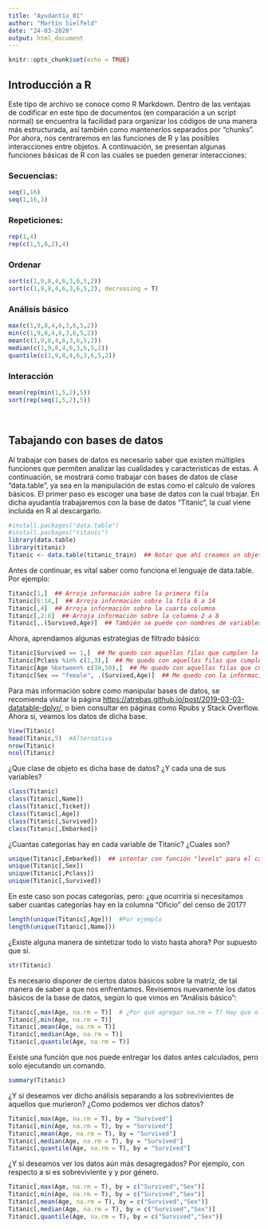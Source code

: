 ```yaml
---
title: "Ayudantía_01"
author: "Martín Sielfeld"
date: "24-03-2020"
output: html_document
---
```


```r
knitr::opts_chunk$set(echo = TRUE)
```

## Introducción a R
Este tipo de archivo se conoce como R Markdown. Dentro de las ventajas de codificar en este tipo de documentos (en comparación a un script normal) se encuentra la facilidad para organizar los códigos de una manera más estructurada, así también como mantenerlos separados por "chunks". 
Por ahora, nos centraremos en las funciones de R y las posibles interacciones entre objetos. A continuación, se presentan algunas funciones básicas de R con las cuales se pueden generar interacciones:

### Secuencias:
```r
seq(1,16)
seq(1,16,3)
```

### Repeticiones:
```r
rep(1,4)
rep(c(1,5,8,2),4)
```

### Ordenar
```r
sort(c(1,9,8,4,6,3,6,5,2))
sort(c(1,9,8,4,6,3,6,5,2), decreasing = T)
```

### Análisis básico
```r
max(c(1,9,8,4,6,3,6,5,2))
min(c(1,9,8,4,6,3,6,5,2))
mean(c(1,9,8,4,6,3,6,5,2))
median(c(1,9,8,4,6,3,6,5,2))
quantile(c(1,9,8,4,6,3,6,5,2))
```

### Interacción
```r
mean(rep(min(1,5,2),5))
sort(rep(seq(1,5,2),5))
```

<br>

## Tabajando con bases de datos
Al trabajar con bases de datos es necesario saber que existen múltiples funciones que permiten analizar las cualidades y caracteristicas de estas. A continuación, se mostrará como trabajar con bases de datos de clase "data.table", ya sea en la manipulación de estas como el cálculo de valores básicos. El primer paso es escoger una base de datos con la cual trbajar. En dicha ayudantía trabajaremos con la base de datos "Titanic", la cual viene incluida en R al descargarlo.

```r
#install.packages("data.table")
#install.packages("titanic")
library(data.table)
library(titanic)
Titanic <- data.table(titanic_train)  ## Notar que ahí creamos un objeto que se llama Titanic, al cual transformamos en clase data.table
```

Antes de continuar, es vital saber como funciona el lenguaje de data.table. Por ejemplo:

```r
Titanic[1,]  ## Arroja información sobre la primera fila
Titanic[6:14,]  ## Arroja información sobre la fila 6 a 14
Titanic[,4]  ## Arroja información sobre la cuarta columna
Titanic[,2:8]  ## Arroja información sobre la columna 2 a 8
Titanic[,.(Survived,Age)]  ## También se puede con nombres de variables
```

Ahora, aprendamos algunas estrategias de filtrado básico:

```r
Titanic[Survived == 1,]  ## Me quedo con aquellas filas que cumplen la condición de que el individuo sobrevivió
Titanic[Pclass %in% c(1,3),]  ## Me quedo con aquellas filas que cumplen la condición de que el individuo era de clase 1 o 3
Titanic[Age %between% c(30,50),]  ## Me quedo con aquellas filas que cumplen la condición de que el individuo tenía entre 30 y 50 años
Titanic[Sex == "female", .(Survived,Age)]  ## Me quedo con la información de sobrevivencia y edad para el grupo de mujeres
```

Para más información sobre como manipular bases de datos, se recomienda visitar la página <https://atrebas.github.io/post/2019-03-03-datatable-dplyr/>, o bien consultar en páginas como Rpubs y Stack Overflow. Ahora si, veamos los datos de dicha base.

```r
View(Titanic)
head(Titanic,5)  #Alternativa
nrow(Titanic)
ncol(Titanic)
```

¿Que clase de objeto es dicha base de datos? ¿Y cada una de sus variables?

```r
class(Titanic)
class(Titanic[,Name])
class(Titanic[,Ticket])
class(Titanic[,Age])
class(Titanic[,Survived])
class(Titanic[,Embarked])
```

¿Cuantas categorías hay en cada variable de Titanic? ¿Cuales son?

```r
unique(Titanic[,Embarked])  ## intentar con función "levels" para el caso de columnas de clase "factor"    
unique(Titanic[,Sex])
unique(Titanic[,Pclass])
unique(Titanic[,Survived])
```

En este caso son pocas categorías, pero: ¿que ocurriría si necesitamos saber cuantas categorías hay en la columna "Oficio" del censo de 2017? 

```r
length(unique(Titanic[,Age]))  #Por ejemplo   
length(unique(Titanic[,Name]))
```

¿Existe alguna manera de sintetizar todo lo visto hasta ahora? Por supuesto que si.

```r
str(Titanic)
```

Es necesario disponer de ciertos datos básicos sobre la matríz, de tal manera de saber a que nos enfrentamos. Revisemos nuevamente los datos básicos de la base de datos, según lo que vimos en "Análisis básico":

```r
Titanic[,max(Age, na.rm = T)]  # ¿Por qué agregar na.rm = T? Hay que eliminar filas con NAs de la función
Titanic[,min(Age, na.rm = T)]
Titanic[,mean(Age, na.rm = T)]
Titanic[,median(Age, na.rm = T)]
Titanic[,quantile(Age, na.rm = T)]
```

Existe una función que nos puede entregar los datos antes calculados, pero solo ejecutando un comando.

```r
summary(Titanic)
```

¿Y si deseamos ver dicho análisis separando a los sobrevivientes de aquellos que murieron? ¿Como podemos ver dichos datos?

```r
Titanic[,max(Age, na.rm = T), by = "Survived"]
Titanic[,min(Age, na.rm = T), by = "Survived"]
Titanic[,mean(Age, na.rm = T), by = "Survived"]
Titanic[,median(Age, na.rm = T), by = "Survived"]
Titanic[,quantile(Age, na.rm = T), by = "Survived"]
```

¿Y si deseamos ver los datos aún más desagregados? Por ejemplo, con respecto a si es sobreviviente y y por género.

```r
Titanic[,max(Age, na.rm = T), by = c("Survived","Sex")]
Titanic[,min(Age, na.rm = T), by = c("Survived","Sex")]
Titanic[,mean(Age, na.rm = T), by = c("Survived","Sex")]
Titanic[,median(Age, na.rm = T), by = c("Survived","Sex")]
Titanic[,quantile(Age, na.rm = T), by = c("Survived","Sex")]
```